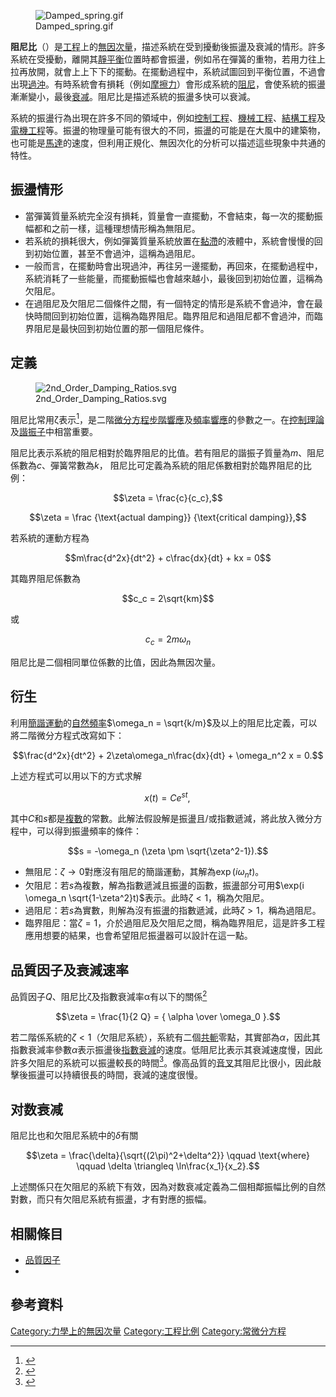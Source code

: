 <!--{{Dynamics}}-->
[[File:Damped_spring.gif|right]]

'''阻尼比'''（{{lang-en|Damping ratio}}）是[[工程学|工程]]上的[[無因次量|無因次量]]，描述系統在受到擾動後振盪及衰減的情形。許多系統在受擾動，離開其[[力學平衡|靜平衡]]位置時都會振盪，例如吊在彈簧的重物，若用力往上拉再放開，就會上上下下的擺動。在擺動過程中，系統試圖回到平衡位置，不過會出現[[過沖|過沖]]。有時系統會有損耗（例如[[摩擦力|摩擦力]]）會形成系統的[[阻尼|阻尼]]，會使系統的振盪漸漸變小，最後[[衰减|衰减]]。阻尼比是描述系統的振盪多快可以衰減。

系統的振盪行為出現在許多不同的領域中，例如[[控制工程|控制工程]]、[[機械工程|機械工程]]、[[結構工程|結構工程]]及[[電機工程|電機工程]]等。振盪的物理量可能有很大的不同，振盪的可能是在大風中的建築物，也可能是[[馬達|馬達]]的速度，但利用正規化、無因次化的分析可以描述這些現象中共通的特性。

==振盪情形==
* 當彈簧質量系統完全沒有損耗，質量會一直擺動，不會結束，每一次的擺動振幅都和之前一樣，這種理想情形稱為無阻尼。
* 若系統的損耗很大，例如彈簧質量系統放置在[[黏滯|黏滯]]的液體中，系統會慢慢的回到初始位置，甚至不會過沖，這稱為過阻尼。
* 一般而言，在擺動時會出現過沖，再往另一邊擺動，再回來，在擺動過程中，系統消耗了一些能量，而擺動振幅也會越來越小，最後回到初始位置，這稱為欠阻尼。
* 在過阻尼及欠阻尼二個條件之間，有一個特定的情形是系統不會過沖，會在最快時間回到初始位置，這稱為臨界阻尼。臨界阻尼和過阻尼都不會過沖，而臨界阻尼是最快回到初始位置的那一個阻尼條件。

== 定義 ==
[[File:2nd_Order_Damping_Ratios.svg|thumb]]

阻尼比常用ζ表示<ref>{{cite book
| title = Introduction to Mechatronics and Measurement Systems 
| last = Alciatore
| first = David G.
| publisher = McGraw Hill
| year = 2007
| edition = 3rd
| ISBN = 978-0-07-296305-2}}</ref>，是二階[[微分方程|微分方程]][[步階響應|步階響應]]及[[頻率響應|頻率響應]]的參數之一。在[[控制理論|控制理論]]及[[諧振子|諧振子]]中相當重要。

阻尼比表示系統的阻尼相對於臨界阻尼的比值。若有阻尼的諧振子質量為''m''、阻尼係數為''c''、彈簧常數為''k''，
阻尼比可定義為系統的阻尼係數相對於臨界阻尼的比例：

:<math> \zeta = \frac{c}{c_c},</math> 
:<math> \zeta = \frac {\text{actual damping}} {\text{critical damping}},</math>

若系統的運動方程為
:<math> m\frac{d^2x}{dt^2} + c\frac{dx}{dt} + kx = 0 </math>

其臨界阻尼係數為
:<math> c_c = 2\sqrt{km} </math>

或
:<math> c_c=2m\omega_n </math>

阻尼比是二個相同單位係數的比值，因此為無因次量。

== 衍生 ==
利用[[簡諧運動|簡諧運動]]的[[自然頻率|自然頻率]]<math>\omega_n = \sqrt{k/m}</math>及以上的阻尼比定義，可以將二階微分方程式改寫如下： 
:<math> \frac{d^2x}{dt^2} + 2\zeta\omega_n\frac{dx}{dt} + \omega_n^2 x = 0. </math>

上述方程式可以用以下的方式求解
:<math> x(t)=C e^{s t},\,</math>

其中''C''和''s''都是[[复数_(数学)|複數]]的常數。此解法假設解是振盪且/或指數遞減，將此放入微分方程中，可以得到振盪頻率的條件：
:<math> s = -\omega_n (\zeta \pm \sqrt{\zeta^2-1}). </math>

*無阻尼：<math>\zeta \to 0</math>對應沒有阻尼的簡諧運動，其解為<math>\exp(i\omega_nt)</math>。
*欠阻尼：若''s''為複數，解為指數遞減且振盪的函數，振盪部分可用<math>\exp(i \omega_n \sqrt{1-\zeta^2}t)</math>表示。此時<math> \zeta < 1 </math>，稱為欠阻尼。
*過阻尼：若''s''為實數，則解為沒有振盪的指數遞減，此時<math> \zeta > 1 </math>，稱為過阻尼。
*臨界阻尼：當<math> \zeta = 1 </math>，介於過阻尼及欠阻尼之間，稱為臨界阻尼，這是許多工程應用想要的結果，也會希望阻尼振盪器可以設計在這一點。

== 品質因子及衰減速率 ==
{{main|品質因子}}

品質因子''Q''、阻尼比ζ及指數衰減率α有以下的關係<ref name=Siebert>{{cite book | title = Circuits, Signals, and Systems | author = William McC. Siebert | publisher = MIT Press }}</ref>
:<math>
\zeta = \frac{1}{2 Q} = { \alpha \over \omega_0 }.
</math>

若二階係系統的<math>\zeta < 1</math>（欠阻尼系統），系統有二個[[共轭复数|共軛]]零點，其實部為<math>\alpha</math>，因此其指數衰減率參數<math>\alpha</math>表示振盪後[[指數衰減|指數衰減]]的速度。低阻尼比表示其衰減速度慢，因此許多欠阻尼的系統可以振盪較長的時間<ref>
{{cite book
 | title = Process control engineering: a textbook for chemical, mechanical and electrical engineers
 | author = Ming Rao and Haiming Qiu
 | publisher = CRC Press
 | year = 1993
 | isbn = 978-2-88124-628-9
 | page = 96
 | url = http://books.google.com/books?id=NOpmEHNRH98C&pg=PA96
 }}</ref>。像高品質的[[音叉|音叉]]其阻尼比很小，因此敲擊後振盪可以持續很長的時間，衰減的速度很慢。

==对数衰减==
阻尼比也和欠阻尼系統中的{{le|对数衰减|logarithmic decrement}}<math>\delta</math>有關
:<math> \zeta = \frac{\delta}{\sqrt{(2\pi)^2+\delta^2}} \qquad \text{where} \qquad \delta \triangleq \ln\frac{x_1}{x_2}.</math>

上述關係只在欠阻尼的系統下有效，因為对数衰减定義為二個相鄰振幅比例的自然對數，而只有欠阻尼系統有振盪，才有對應的振幅。

== 相關條目 ==
* [[品質因子|品質因子]]
* {{le|衰減|Attenuation}}

== 參考資料 ==
{{reflist}}

[[Category:力學上的無因次量|Category:力學上的無因次量]]
[[Category:工程比例|Category:工程比例]]
[[Category:常微分方程|Category:常微分方程]]